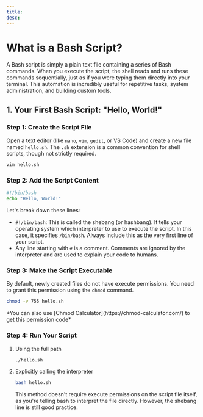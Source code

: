 ```yaml
---
title:
desc:
---
```


# What is a Bash Script?
A Bash script is simply a plain text file containing a series of Bash commands. When you execute the script, the shell reads and runs these commands sequentially, just as if you were typing them directly into your terminal. This automation is incredibly useful for repetitive tasks, system administration, and building custom tools.

## 1. Your First Bash Script: "Hello, World!"

### Step 1: Create the Script File
Open a text editor (like `nano`, `vim`, `gedit`, or VS Code) and create a new file named `hello.sh`. The `.sh` extension is a common convention for shell scripts, though not strictly required.

```bash
vim hello.sh
```

### Step 2: Add the Script Content

```bash
#!/bin/bash
echo "Hello, World!"
```

Let's break down these lines:
- `#!/bin/bash`: This is called the shebang (or hashbang). It tells your operating system which interpreter to use to execute the script. In this case, it specifies `/bin/bash`. Always include this as the very first line of your script.
- Any line starting with `#` is a comment. Comments are ignored by the interpreter and are used to explain your code to humans.

### Step 3: Make the Script Executable
By default, newly created files do not have execute permissions. You need to grant this permission using the `chmod` command.

```bash
chmod -v 755 hello.sh
```
<p style={{fontSize: "13px"}}>*You can also use [Chmod Calculator](https://chmod-calculator.com/) to get this permission code*</p>

### Step 4: Run Your Script
1. Using the full path
    ```bash
    ./hello.sh
    ```
2. Explicitly calling the interpreter
    ```bash
    bash hello.sh
    ```
    
    This method doesn't require execute permissions on the script file itself, as you're telling bash to interpret the file directly. However, the shebang line is still good practice.
